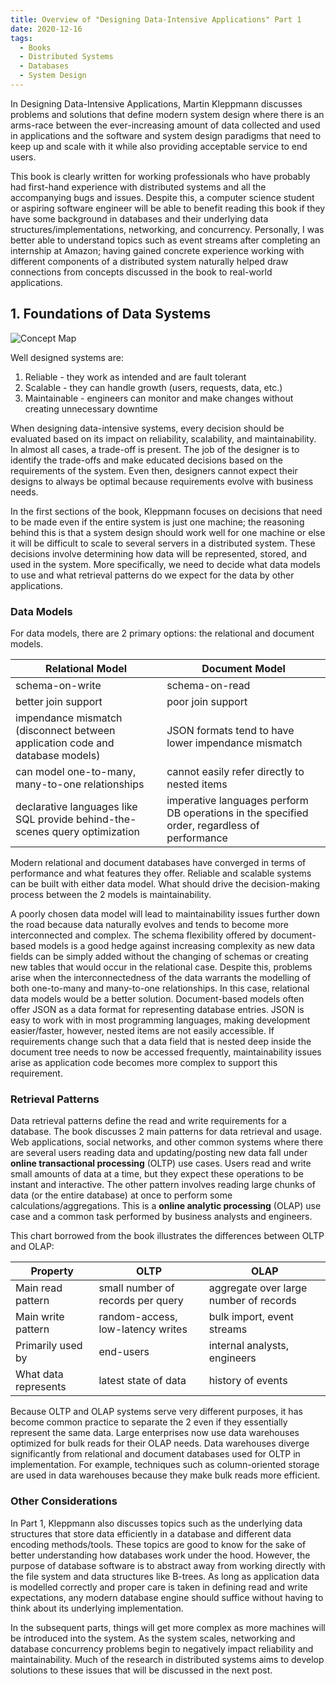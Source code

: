 ```yaml
---
title: Overview of "Designing Data-Intensive Applications" Part 1
date: 2020-12-16
tags:
  - Books
  - Distributed Systems
  - Databases
  - System Design
---
```


In Designing Data-Intensive Applications, Martin Kleppmann 
discusses problems and solutions that define modern system design where there
is an arms-race between the ever-increasing amount of data collected and 
used in applications and the software and system design paradigms that 
need to keep up and scale with it while also providing acceptable service to end users.

This book is clearly written for working professionals who have 
probably had first-hand experience with distributed systems and all 
the accompanying bugs and issues. Despite this, a computer science student or 
aspiring software engineer will be able to benefit reading this book if they
have some background in databases and their underlying data structures/implementations, networking, and concurrency.
Personally, I was better able to understand topics such as event streams after
completing an internship at Amazon; having gained concrete experience working
with different components of a distributed system naturally helped draw connections from
concepts discussed in the book to real-world applications.

## 1. Foundations of Data Systems

![Concept Map](concept_map.jpg)

Well designed systems are:
1. Reliable - they work as intended and are fault tolerant
2. Scalable - they can handle growth (users, requests, data, etc.)
3. Maintainable - engineers can monitor and make changes without creating unnecessary downtime

When designing data-intensive systems, every decision should be evaluated based on its impact on reliability, 
scalability, and maintainability. In almost all cases, a trade-off is present. 
The job of the designer is to identify the trade-offs and make educated decisions based on the requirements of the system. Even then,
designers cannot expect their designs to always be optimal because requirements evolve with business needs.

In the first sections of the book, Kleppmann focuses on decisions that need to be made even if the entire 
system is just one machine; the reasoning behind this is that a system design should work well for one machine
or else it will be difficult to scale to several servers in a distributed system. These decisions involve determining 
how data will be represented, stored, and used in the system. More specifically, we need to decide what data models to use and 
what retrieval patterns do we expect for the data by other applications.

### Data Models

For data models, there are 2 primary options: the relational and document models.

| Relational Model | Document Model |
|------------------|----------------|
|schema-on-write| schema-on-read|
|better join support|poor join support|
|impendance mismatch (disconnect between application code and database models)|JSON formats tend to have lower impendance mismatch|
|can model one-to-many, many-to-one relationships|cannot easily refer directly to nested items|
|declarative languages like SQL provide behind-the-scenes query optimization|imperative languages perform DB operations in the specified order, regardless of performance|

Modern relational and document databases have converged in terms of performance and what features they offer.
Reliable and scalable systems can be built with either data model. What should drive the 
decision-making process between the 2 models is maintainability. 

A poorly chosen data model 
will lead to maintainability issues further down the road because data naturally evolves and tends to become
more interconnected and complex. The schema flexibility offered by document-based models is a good hedge against increasing 
complexity as new data fields can be simply added without the changing of schemas or creating new tables that would occur in the relational case. 
Despite this, problems arise when the interconnectedness of the data warrants the modelling of both one-to-many and many-to-one relationships.
In this case, relational data models would be a better solution. 
Document-based models often offer JSON as a data format for representing 
database entries. JSON is easy to work with in most programming languages, making
development easier/faster, however, nested items are not easily accessible. If requirements change such that 
a data field that is nested deep inside the document tree needs to now be accessed frequently, maintainability issues arise as application code becomes more complex to support this requirement.

### Retrieval Patterns

Data retrieval patterns define the read and write requirements for a database.
The book discusses 2 main patterns for data retrieval and usage.
Web applications, social networks, and other common systems where there are several users
reading data and updating/posting new data fall under **online transactional processing** (OLTP) use cases. 
Users read and write small amounts of data at a time, but they expect these operations to be instant and interactive.
The other pattern involves reading large chunks of data (or the entire database) at once to perform
some calculations/aggregations. This is a **online analytic processing** (OLAP) use case and a common task performed by business 
analysts and engineers. 

This chart borrowed from the book illustrates the differences between OLTP and OLAP:

|Property|OLTP|OLAP|
|--------|----|----|
|Main read pattern|small number of records per query|aggregate over large number of records|
|Main write pattern|random-access, low-latency writes|bulk import, event streams|
|Primarily used by|end-users|internal analysts, engineers|
|What data represents|latest state of data|history of events|

Because OLTP and OLAP systems serve very different purposes, it has become common practice to separate 
the 2 even if they essentially represent the same data. Large enterprises now use data warehouses 
optimized for bulk reads for their OLAP needs. Data warehouses diverge significantly from 
relational and document databases used for OLTP in implementation. For example, techniques such as column-oriented storage
are used in data warehouses because they make bulk reads more efficient.

### Other Considerations

In Part 1, Kleppmann also discusses topics such as the underlying data structures that 
store data efficiently in a database and different data encoding methods/tools. 
These topics are good to know for the sake of better understanding how databases work
under the hood. However, the purpose of database software is to abstract away from working directly 
with the file system and data structures like B-trees. As long as application data is modelled correctly and proper 
care is taken in defining read and write expectations, any modern database engine should suffice without having to think about 
its underlying implementation. 

In the subsequent parts, things will get more complex as more machines will be introduced into the system.
As the system scales, networking and database concurrency problems begin to negatively impact reliability and maintainability.
Much of the research in distributed systems aims to develop solutions to these issues that will be discussed in the next post.
